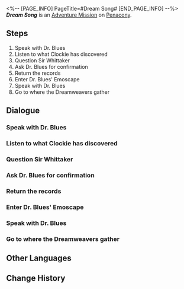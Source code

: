<%-- [PAGE_INFO]
PageTitle=#Dream Song#
[END_PAGE_INFO] --%>
{{Stub|Dialogue.}}
{{Mission Infobox
|id            = 2030401
|title         = 
|image         = <!--Mission Dream Song.png-->
|type          = Adventure
|event_name    = 
|chapter       = 
|requirements  = [[Trailblaze Mission]] ''[[And on the Eighth Day]]'' completed
|summary       = The efforts of the Dreamweavers will not be in vain, and true history should not be forgotten. Those brightly shining dreams will eventually be transmuted into starlight, bringing illumination to everyone.<br />May you find your own nest, and may you compose your own poem.
|characters    = ??; Blue Bird; Boss Red; Clockie; Dr. Blues; Lady Vermilion; Sir Whittaker; Trailblazer; Verdant Manager; Young Master Gold
|startLocation = [[Penacony]] - [[Dreamflux Reef]]
|world         = Penacony
|area          = Dreamflux Reef
|prev          = 
|next          = 
|rewards       = Trailblaze EXP*200; Stellar Jade*40; Traveler's Guide*5; Clock Credits*360; Planet of Festivities Collectible Card*1 { text = Planet of Festivities Collectible Card - Planet of Festivities: Origami Dreamweaver }; The Dreamweaver Archives*1 { text = ''The Dreamweaver Archives'' }; Credit*80,000
}}
'''''Dream Song''''' is an [[Adventure Mission]] on [[Penacony]].

==Steps==
# Speak with Dr. Blues
# Listen to what Clockie has discovered
# Question Sir Whittaker
# Ask Dr. Blues for confirmation
# Return the records
# Enter Dr. Blues' Emoscape
# Speak with Dr. Blues
# Go to where the Dreamweavers gather

<!--
==Gameplay Notes==

--><!--
==Trial Character==

-->
==Dialogue==
{{Stub Dialogue}}
===Speak with Dr. Blues{{subst:void|<!--203040101-->}}===
{{Mission Description|type=adventure|location=Dreamflux Reef|Dr. Blues, the Origami Bird staying in Dreamflux Reef, seems to be a bit different from the other birds. Go and see what is happening.}}
{{Dialogue Start}}
:{{tx}}
{{Dialogue End}}

===Listen to what Clockie has discovered{{subst:void|<!--203040102-->}}===
{{Mission Description|type=adventure|location=Dreamflux Reef|update|Clockie found something odd. Go and listen to what he has to say.}}
{{Dialogue Start}}
:{{tx}}
{{Dialogue End}}

===Question Sir Whittaker{{subst:void|<!--203040107-->}}===
{{Mission Description|type=adventure|location=Dream's Edge|update|Sir Whittaker might know something related to this photo. Keep asking him about it.}}
{{Dialogue Start}}
:{{tx}}
{{Dialogue End}}

===Ask Dr. Blues for confirmation{{subst:void|<!--203040104-->}}===
{{Mission Description|type=adventure|location=Dreamflux Reef|update|That photo is probably closely related to Dr. Blues. Go back to ask him for a confirmation.}}
{{Dialogue Start}}
:{{tx}}
{{Dialogue End}}

===Return the records{{subst:void|<!--203040106-->}}===
{{Mission Description|type=adventure|location=Dream's Edge|update|You fixed the records for those Dreamweavers by witnessing Dr. Blues' past. Go tell everything you know to Sir Whittaker.}}
{{Dialogue Start}}
:{{tx}}
{{Dialogue End}}

===Enter Dr. Blues' Emoscape{{subst:void|<!--203040108-->}}===
{{Mission Description|type=adventure|location=Dreamflux Reef|update|Enter Dr. Blues' Emoscape and restore the lost memories.}}
{{Dialogue Start}}
:{{tx}}
{{Dialogue End}}

===Speak with Dr. Blues{{subst:void|<!--203040113-->}}===
{{Mission Description|type=adventure|location=Dreamflux Reef|update|Dr. Blues has recovered its memories. It might now have some new ideas.}}
{{Dialogue Start}}
:{{tx}}
{{Mission Description|type=adventure|location=Dreamflux Reef|update|Dr. Blues has recovered its memories. Does it... still remember Orla?}}
{{Dialogue End}}

===Go to where the Dreamweavers gather{{subst:void|<!--203040117-->}}===
{{Mission Description|type=adventure|location=Dream's Edge|update|Dr. Blues seems to be related to Penacony's Dreamweavers. Go to Dream's Edge and ask around people who might know about this.}}
{{Dialogue Start}}
:{{tx}}
{{Dialogue End}}

==Other Languages==
{{Other Languages
|en   = Dream Song
|zhs  = 筑梦诗
|zht  = 築夢詩
|ja   = ドリームポエム
|ko   = 꿈 건축의 시
|es   = Canción de los Soñadores
|fr   = Chant des rêves
|ru   = Поэма грёз
|th   = บทกวีสร้างฝัน
|vi   = Bài Thơ Xây Mộng
|de   = Traumgesang
|id   = Syair Mimpi
|pt   = Canção Onírica
}}

==Change History==
{{Change History|2.2}}
